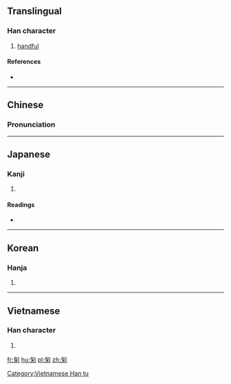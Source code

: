==Translingual==
{{Han etyl}}
===Han character===
{{Han char|rn=20|rad=勹|as=06|sn=8|four=2792<sub>0</sub>|canj=心火木 (PFD)|ids=⿹[[勹]][[米]]}}

# [[handful]]

====References====
* {{Han ref|kx=0151.120|dkj=02523|dj=0340.180|hdz=10259.010|uh=530A|ud=21258|bh=CBD6|bd=52182}}

----

==Chinese==
{{zh-forms}}

===Pronunciation===
{{zh-pron
|m=jú
|c=guk1
|mc=y
|oc=y
|ma=
|cat=n
}}

----

==Japanese==

===Kanji===
{{ja-kanji|grade=|rs=勹06}}

# {{defn|lang=ja|sort=勹06}}

====Readings====
* {{ja-readings|on=[[きく]] (kiku), [[こく]] (koku)|kun=[[すくう]] (sukuu), [[たなごころ]] (tanagokoro)}}

----

==Korean==

===Hanja===
{{ko-hanja|hangeul=국|rv=guk|mr=kuk}}

# {{defn|lang=ko|sort=勹06}}

----

==Vietnamese==

===Han character===
{{vi-readings|rs=勹06| hanviet = cúc}}

# {{defn|vi|sort=勹06}}

[[Category:Vietnamese Han tu]]

[[fr:匊]]
[[hu:匊]]
[[pl:匊]]
[[zh:匊]]